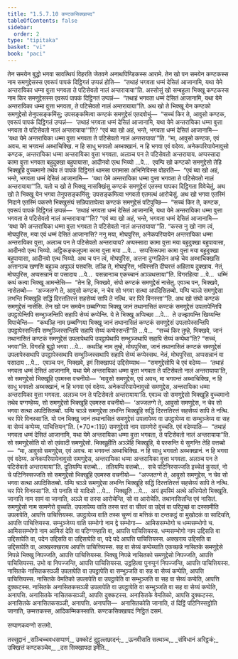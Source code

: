 ```yaml
---
title: "1.5.7.10 कण्टकसिक्खापद"
tableOfContents: false
sidebar:
  order: 2
type: "tipitaka"
basket: "vi"
book: "paci"
---
```



<DynamicBreadcrumb />

<Division number="428" book="paci">

<Paragraph number="1279" book="paci">
तेन समयेन बुद्धो भगवा सावत्थियं विहरति जेतवने अनाथपिण्डिकस्स आरामे. तेन खो पन समयेन कण्टकस्स नाम समणुद्देसस्स एवरूपं पापकं दिट्ठिगतं उप्पन्नं होति—  “तथाहं भगवता धम्मं देसितं आजानामि, यथा येमे अन्तरायिका धम्मा वुत्ता भगवता ते पटिसेवतो नालं अन्तरायाया”ति. अस्सोसुं खो सम्बहुला भिक्खू कण्टकस्स नाम किर समणुद्देसस्स एवरूपं पापकं दिट्ठिगतं उप्पन्नं—  “तथाहं भगवता धम्मं देसितं आजानामि, यथा येमे अन्तरायिका धम्मा वुत्ता भगवता, ते पटिसेवतो नालं अन्तरायाया”ति. अथ खो ते भिक्खू येन कण्टको समणुद्देसो तेनुपसङ्कमिंसु; उपसङ्कमित्वा कण्टकं समणुद्देसं एतदवोचुं—  “सच्चं किर ते, आवुसो कण्टक, एवरूपं पापकं दिट्ठिगतं उप्पन्नं—  ‘तथाहं भगवता धम्मं देसितं आजानामि, यथा येमे अन्तरायिका धम्मा वुत्ता भगवता ते पटिसेवतो नालं अन्तरायाया’”ति? “एवं ब्या खो अहं, भन्ते, भगवता धम्मं देसितं आजानामि—  ‘यथा येमे अन्तरायिका धम्मा वुत्ता भगवता ते पटिसेवतो नालं अन्तरायाया’”ति.
</Paragraph>

<Paragraph number="1280" book="paci">
“मा, आवुसो कण्टक, एवं अवच. मा भगवन्तं अब्भाचिक्खि. न हि साधु भगवतो अब्भक्खानं. न हि भगवा एवं वदेय्य. अनेकपरियायेनावुसो कण्टक, अन्तरायिका धम्मा अन्तरायिका वुत्ता भगवता. अलञ्च पन ते पटिसेवतो अन्तरायाय. अप्पस्सादा कामा वुत्ता भगवता बहुदुक्खा बहुपायासा, आदीनवो एत्थ भिय्यो …पे…  एवम्पि खो कण्टको समणुद्देसो तेहि भिक्खूहि वुच्चमानो तथेव तं पापकं दिट्ठिगतं थामसा परामासा अभिनिविस्स वोहरति—  “एवं ब्या खो अहं, भन्ते, भगवता धम्मं देसितं आजानामि—  ‘यथा येमे अन्तरायिका धम्मा वुत्ता भगवता ते पटिसेवतो नालं अन्तरायाया’”ति.
</Paragraph>

<Paragraph number="1281" book="paci">
यतो च खो ते भिक्खू नासक्खिंसु कण्टकं समणुद्देसं एतस्मा पापका दिट्ठिगता विवेचेतुं, अथ खो ते भिक्खू येन भगवा तेनुपसङ्कमिंसु; उपसङ्कमित्वा भगवतो एतमत्थं आरोचेसुं. अथ खो भगवा एतस्मिं निदाने एतस्मिं पकरणे भिक्खुसंघं सन्निपातापेत्वा कण्टकं समणुद्देसं पटिपुच्छि—  “सच्चं किर ते, कण्टक, एवरूपं पापकं दिट्ठिगतं उप्पन्नं—  ‘तथाहं भगवता धम्मं देसितं आजानामि, यथा येमे अन्तरायिका धम्मा वुत्ता भगवता ते पटिसेवतो नालं अन्तरायाया’”ति? “एवं ब्या खो अहं, भन्ते, भगवता धम्मं देसितं आजानामि—  ‘यथा येमे अन्तरायिका धम्मा वुत्ता भगवता ते पटिसेवतो नालं अन्तरायाया’”ति.
</Paragraph>

<Paragraph number="1282" book="paci">
“कस्स नु खो नाम त्वं, मोघपुरिस, मया एवं धम्मं देसितं आजानासि? ननु मया, मोघपुरिस, अनेकपरियायेन अन्तरायिका धम्मा अन्तरायिका वुत्ता, अलञ्च पन ते पटिसेवतो अन्तरायाय? अप्पस्सादा कामा वुत्ता मया बहुदुक्खा बहुपायासा, आदीनवो एत्थ भिय्यो. अट्ठिकङ्कलूपमा कामा वुत्ता मया …पे…  सप्पसिरूपमा कामा वुत्ता मया बहुदुक्खा बहुपायासा, आदीनवो एत्थ भिय्यो. अथ च पन त्वं, मोघपुरिस, अत्तना दुग्गहितेन अम्हे चेव अब्भाचिक्खसि अत्तानञ्च खणसि बहुञ्च अपुञ्ञं पसवसि. तञ्हि ते, मोघपुरिस, भविस्सति दीघरत्तं अहिताय दुक्खाय. नेतं, मोघपुरिस, अप्पसन्नानं वा पसादाय …पे…  पसन्नानञ्च एकच्चानं अञ्ञथत्ताया”ति. विगरहित्वा …पे…  धम्मिं कथं कत्वा भिक्खू आमन्तेसि—  “तेन हि, भिक्खवे, संघो कण्टकं समणुद्देसं नासेतु. एवञ्च पन, भिक्खवे, नासेतब्बो—  ‘अज्जतग्गे ते, आवुसो कण्टक, न चेव सो भगवा सत्था अपदिसितब्बो. यम्पि चञ्ञे समणुद्देसा लभन्ति भिक्खूहि सद्धिं दिरत्ततिरत्तं सहसेय्यं सापि ते नत्थि. चर पिरे विनस्सा’”ति. अथ खो संघो कण्टकं समणुद्देसं नासेसि.
</Paragraph>

<Paragraph number="1283" book="paci">
तेन खो पन समयेन छब्बग्गिया भिक्खू जानं तथानासितं कण्टकं समणुद्देसं उपलापेन्तिपि उपट्ठापेन्तिपि सम्भुञ्जन्तिपि सहापि सेय्यं कप्पेन्ति. ये ते भिक्खू अप्पिच्छा …पे…  ते उज्झायन्ति खिय्यन्ति विपाचेन्ति—  “कथञ्हि नाम छब्बग्गिया भिक्खू जानं तथानासितं कण्टकं समणुद्देसं उपलापेस्सन्तिपि उपट्ठापेस्सन्तिपि सम्भुञ्जिस्सन्तिपि सहापि सेय्यं कप्पेस्सन्ती”ति …पे…  “सच्चं किर तुम्हे, भिक्खवे, जानं तथानासितं कण्टकं समणुद्देसं उपलापेथापि उपट्ठापेथापि सम्भुञ्जथापि सहापि सेय्यं कप्पेथा”ति? “सच्चं, भगवा”ति. विगरहि बुद्धो भगवा …पे…  कथञ्हि नाम तुम्हे, मोघपुरिसा, जानं तथानासितं कण्टकं समणुद्देसं उपलापेस्सथापि उपट्ठापेस्सथापि सम्भुञ्जिस्सथापि सहापि सेय्यं कप्पेस्सथ. नेतं, मोघपुरिसा, अप्पसन्नानं वा पसादाय …पे…  एवञ्च पन, भिक्खवे, इमं सिक्खापदं उद्दिसेय्याथ—
</Paragraph>

</Division>
<Division number="429" book="paci">

<Paragraph number="1284" book="paci">
<Emphasis>“समणुद्देसोपि चे एवं वदेय्य—  ‘तथाहं भगवता धम्मं देसितं आजानामि, यथा येमे अन्तरायिका धम्मा वुत्ता भगवता ते पटिसेवतो नालं अन्तरायाया’ति, सो समणुद्देसो भिक्खूहि एवमस्स वचनीयो—  ‘मावुसो समणुद्देस, एवं अवच, मा भगवन्तं अब्भाचिक्खि, न हि साधु भगवतो अब्भक्खानं, न हि भगवा एवं वदेय्य. अनेकपरियायेनावुसो समणुद्देस, अन्तरायिका धम्मा अन्तरायिका वुत्ता भगवता. अलञ्च पन ते पटिसेवतो अन्तरायाया’ति. एवञ्च सो समणुद्देसो भिक्खूहि वुच्चमानो तथेव पग्गण्हेय्य, सो समणुद्देसो भिक्खूहि एवमस्स वचनीयो—  ‘अज्जतग्गे ते, आवुसो समणुद्देस, न चेव सो भगवा सत्था अपदिसितब्बो. यम्पि चञ्ञे समणुद्देसा लभन्ति भिक्खूहि सद्धिं दिरत्ततिरत्तं सहसेय्यं सापि ते नत्थि. चर पिरे विनस्सा’ति. यो पन भिक्खु जानं तथानासितं समणुद्देसं उपलापेय्य वा उपट्ठापेय्य वा सम्भुञ्जेय्य वा सह वा सेय्यं कप्पेय्य, पाचित्तियन्”</Emphasis>ति. (*70*:<Emphasis>119</Emphasis>)
</Paragraph>

</Division>
<Division number="430" book="paci">

<Paragraph number="1285" book="paci">
<Emphasis>समणुद्देसो</Emphasis> नाम सामणेरो वुच्चति.
</Paragraph>

<Paragraph number="1286" book="paci">
<Emphasis>एवं वदेय्या</Emphasis>ति—  “तथाहं भगवता धम्मं देसितं आजानामि, यथा येमे अन्तरायिका धम्मा वुत्ता भगवता, ते पटिसेवतो नालं अन्तरायाया”ति.
</Paragraph>

<Paragraph number="1287" book="paci">
<Emphasis>सो समणुद्देसो</Emphasis>ति यो सो एवंवादी समणुद्देसो.
</Paragraph>

<Paragraph number="1288" book="paci">
<Emphasis>भिक्खूही</Emphasis>ति अञ्ञेहि भिक्खूहि, ये पस्सन्ति ये सुणन्ति तेहि वत्तब्बो—  “मा, आवुसो समणुद्देस, एवं अवच. मा भगवन्तं अब्भाचिक्खि. न हि साधु भगवतो अब्भक्खानं. न हि भगवा एवं वदेय्य. अनेकपरियायेनावुसो समणुद्देस, अन्तरायिका धम्मा अन्तरायिका वुत्ता भगवता. अलञ्च पन ते पटिसेवतो अन्तरायाया”ति. दुतियम्पि वत्तब्बो…  ततियम्पि वत्तब्बो…  सचे पटिनिस्सज्जति इच्चेतं कुसलं, नो चे पटिनिस्सज्जति सो समणुद्देसो भिक्खूहि एवमस्स वचनीयो—  “अज्जतग्गे ते, आवुसो समणुद्देस, न चेव सो भगवा सत्था अपदिसितब्बो. यम्पि चञ्ञे समणुद्देसा लभन्ति भिक्खूहि सद्धिं दिरत्ततिरत्तं सहसेय्यं सापि ते नत्थि. चर पिरे विनस्सा”ति.
</Paragraph>

<Paragraph number="1289" book="paci">
<Emphasis>यो पना</Emphasis>ति यो यादिसो …पे…  <Emphasis>भिक्खू</Emphasis>ति …पे…  अयं इमस्मिं अत्थे अधिप्पेतो भिक्खूति.
</Paragraph>

<Paragraph number="1290" book="paci">
<Emphasis>जानाति</Emphasis> नाम सामं वा जानाति, अञ्ञे वा तस्स आरोचेन्ति, सो वा आरोचेति.
</Paragraph>

<Paragraph number="1291" book="paci">
<Emphasis>तथानासितन्</Emphasis>ति एवं नासितं.
</Paragraph>

<Paragraph number="1292" book="paci">
<Emphasis>समणुद्देसो</Emphasis> नाम सामणेरो वुच्चति.
</Paragraph>

<Paragraph number="1293" book="paci">
<Emphasis>उपलापेय्य वा</Emphasis>ति तस्स पत्तं वा चीवरं वा उद्देसं वा परिपुच्छं वा दस्सामीति उपलापेति, आपत्ति पाचित्तियस्स.
</Paragraph>

<Paragraph number="1294" book="paci">
<Emphasis>उपट्ठापेय्य वा</Emphasis>ति तस्स चुण्णं वा मत्तिकं वा दन्तकट्ठं वा मुखोदकं वा सादियति, आपत्ति पाचित्तियस्स.
</Paragraph>

<Paragraph number="1295" book="paci">
<Emphasis>सम्भुञ्जेय्य वा</Emphasis>ति सम्भोगो नाम द्वे सम्भोगा—  आमिससम्भोगो च धम्मसम्भोगो च. <Emphasis>आमिससम्भोगो</Emphasis> नाम आमिसं देति वा पटिग्गण्हाति वा, आपत्ति पाचित्तियस्स. <Emphasis>धम्मसम्भोगो</Emphasis> नाम उद्दिसति वा उद्दिसापेति वा, पदेन उद्दिसति वा उद्दिसापेति वा, पदे पदे आपत्ति पाचित्तियस्स. अक्खराय उद्दिसति वा उद्दिसापेति वा, अक्खरक्खराय आपत्ति पाचित्तियस्स.
</Paragraph>

<Paragraph number="1296" book="paci">
<Emphasis>सह वा सेय्यं कप्पेय्या</Emphasis>ति एकच्छन्ने नासितके समणुद्देसे निपन्ने भिक्खु निपज्जति, आपत्ति पाचित्तियस्स. भिक्खु निपन्ने नासितको समणुद्देसो निपज्जति, आपत्ति पाचित्तियस्स. उभो वा निपज्जन्ति, आपत्ति पाचित्तियस्स. उट्ठहित्वा पुनप्पुनं निपज्जन्ति, आपत्ति पाचित्तियस्स.
</Paragraph>

</Division>
<Division number="431" book="paci">

<Paragraph number="1297" book="paci">
नासितके नासितकसञ्ञी उपलापेति वा उपट्ठापेति वा सम्भुञ्जति वा सह वा सेय्यं कप्पेति, आपत्ति पाचित्तियस्स. नासितके वेमतिको उपलापेति वा उपट्ठापेति वा सम्भुञ्जति वा सह वा सेय्यं कप्पेति, आपत्ति दुक्कटस्स. नासितके अनासितकसञ्ञी उपलापेति वा उपट्ठापेति वा सम्भुञ्जति वा सह वा सेय्यं कप्पेति, अनापत्ति. अनासितके नासितकसञ्ञी, आपत्ति दुक्कटस्स. अनासितके वेमतिको, आपत्ति दुक्कटस्स. अनासितके अनासितकसञ्ञी, अनापत्ति.
</Paragraph>

</Division>
<Division number="432" book="paci">

<Paragraph number="1298" book="paci">
अनापत्ति—  अनासितकोति जानाति, तं दिट्ठिं पटिनिस्सट्ठोति जानाति, उम्मत्तकस्स, आदिकम्मिकस्साति.

</Paragraph>
</Division>

<Paragraph number="1299" type="center" book="paci">
कण्टकसिक्खापदं निट्ठितं दसमं.

  
सप्पाणकवग्गो सत्तमो.



</Paragraph>

<Paragraph number="1300" type="center" book="paci">
तस्सुद्दानं


</Paragraph>

<Paragraph number="1301" book="paci">
_सञ्चिच्चवधसप्पाणं,_  
उक्कोटं दुट्ठुल्लछादनं;_  
_ऊनवीसति सत्थञ्च,_  
_संविधानं अरिट्ठकं;_  
उक्खित्तं कण्टकञ्चेव,_  
_दस सिक्खापदा इमेति._
</Paragraph>